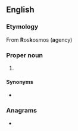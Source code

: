 ==English==

===Etymology===
From '''R'''os'''k'''osmos ('''a'''gency)

===Proper noun===
{{en-proper noun}}

# {{lb|en|space flight|Russia}} {{initialism of|w:Russian Federal Space Agency|Russian Federal Space Agency|lang=en}}

====Synonyms====
* {{l|en|FKA}}

===Anagrams===
* {{anagrams|en|a=akr|AKR|Ark|Ark.|KAR|RAK|ark|kar|kra}}